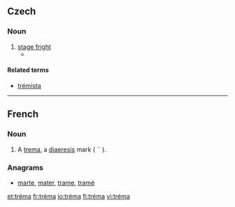 ==Czech==

===Noun===
{{cs-noun|g=f}}

# [[stage fright]]
#* {{quote-book|passage=Předstoupiti před velké množství lidí vyvolává u každého začátečníka stísněnost. Říkáme tomu neučeně »'''tréma'''«.|title=[[:cs:S:O podivínech a lidech nápadných/II|O podivínech a lidech nápadných]]|author=Antonín Heveroch|year=1901}}

====Related terms====
* [[trémista]] {{m}}

----

==French==

===Noun===
{{fr-noun|m}}

# A [[trema]], a [[diaeresis]] mark ( ¨ ).

===Anagrams===
* [[marte#French|marte]], [[mater#French|mater]], [[trame#French|trame]], [[tramé#French|tramé]]

[[et:tréma]]
[[fr:tréma]]
[[io:tréma]]
[[fi:tréma]]
[[vi:tréma]]